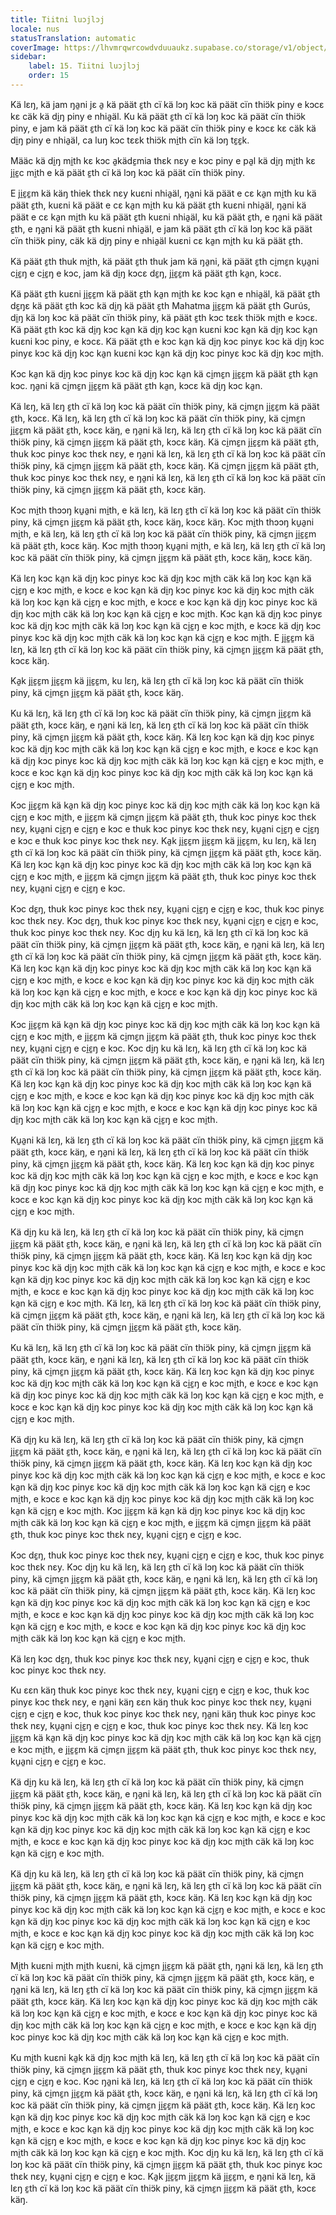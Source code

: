 ```yaml
---
title: Tiitni luɔjlɔj
locale: nus
statusTranslation: automatic
coverImage: https://lhvmrqwrcowdvduuaukz.supabase.co/storage/v1/object/public/strapi-uploads/small_cover-educacion-fundamental.webp-2d51a7828a2b1309555be27f7e2a61a0.webp
sidebar:
    label: 15. Tiitni luɔjlɔj
    order: 15
---
```

Kä lɛŋ, kä jam ŋa̱ni jɛ a̱ kä päät ɛ̱th cï kä lɔŋ kɔc kä päät cïn thiɔ̈k piny e kɔcɛ kɛ cäk kä di̱ŋ piny e nhia̱äl. Ku kä päät ɛ̱th cï kä lɔŋ kɔc kä päät cïn thiɔ̈k piny, e jam kä päät ɛ̱th cï kä lɔŋ kɔc kä päät cïn thiɔ̈k piny e kɔcɛ kɛ cäk kä di̱ŋ piny e nhia̱äl, ca luŋ kɔc tɛɛk thiɔ̈k mi̱th cïn kä lɔŋ tɛ̱ɛ̱k.

Määc kä di̱ŋ mi̱th kɛ kɔc a̱kädɛ̱mia thɛk nɛy e kɔc piny e pa̱l kä di̱ŋ mi̱th kɛ ji̱ɛ̱c mi̱th e kä päät ɛ̱th cï kä lɔŋ kɔc kä päät cïn thiɔ̈k piny.

E ji̱ɛ̱ɛ̱m kä käŋ thiek thɛk nɛy kuɛni nhia̱äl, ŋa̱ni kä päät e cɛ ka̱n mi̱th ku kä päät ɛ̱th, kuɛni kä päät e cɛ ka̱n mi̱th ku kä päät ɛ̱th kuɛni nhia̱äl, ŋa̱ni kä päät e cɛ ka̱n mi̱th ku kä päät ɛ̱th kuɛni nhia̱äl, ku kä päät ɛ̱th, e ŋa̱ni kä päät ɛ̱th, e ŋa̱ni kä päät ɛ̱th kuɛni nhia̱äl, e jam kä päät ɛ̱th cï kä lɔŋ kɔc kä päät cïn thiɔ̈k piny, cäk kä di̱ŋ piny e nhia̱äl kuɛni cɛ ka̱n mi̱th ku kä päät ɛ̱th.

Kä päät ɛ̱th thuk mi̱th, kä päät ɛ̱th thuk jam kä ŋa̱ni, kä päät ɛ̱th ci̱mɛ̱n ku̱a̱ni ci̱ɛ̱ŋ e ci̱ɛ̱ŋ e kɔc, jam kä di̱ŋ kɔcɛ dɛ̱ŋ, ji̱ɛ̱ɛ̱m kä päät ɛ̱th ka̱n, kɔcɛ.

Kä päät ɛ̱th kuɛni ji̱ɛ̱ɛ̱m kä päät ɛ̱th ka̱n mi̱th kɛ kɔc ka̱n e nhia̱äl, kä päät ɛ̱th dɛ̱ŋɛ kä päät ɛ̱th kɔc kä di̱ŋ kä päät ɛ̱th Mahatma ji̱ɛ̱ɛ̱m kä päät ɛ̱th Gurús, di̱ŋ kä lɔŋ kɔc kä päät cïn thiɔ̈k piny, kä päät ɛ̱th kɔc tɛɛk thiɔ̈k mi̱th e kɔcɛ. Kä päät ɛ̱th kɔc kä di̱ŋ kɔc ka̱n kä di̱ŋ kɔc ka̱n kuɛni kɔc ka̱n kä di̱ŋ kɔc ka̱n kuɛni kɔc piny, e kɔcɛ. Kä päät ɛ̱th e kɔc ka̱n kä di̱ŋ kɔc pinyɛ kɔc kä di̱ŋ kɔc pinyɛ kɔc kä di̱ŋ kɔc ka̱n kuɛni kɔc ka̱n kä di̱ŋ kɔc pinyɛ kɔc kä di̱ŋ kɔc mi̱th.

Kɔc ka̱n kä di̱ŋ kɔc pinyɛ kɔc kä di̱ŋ kɔc ka̱n kä ci̱mɛ̱n ji̱ɛ̱ɛ̱m kä päät ɛ̱th ka̱n kɔc. ŋa̱ni kä ci̱mɛ̱n ji̱ɛ̱ɛ̱m kä päät ɛ̱th ka̱n, kɔcɛ kä di̱ŋ kɔc ka̱n.

Kä lɛŋ, kä lɛŋ ɛ̱th cï kä lɔŋ kɔc kä päät cïn thiɔ̈k piny, kä ci̱mɛ̱n ji̱ɛ̱ɛ̱m kä päät ɛ̱th, kɔcɛ.
Kä lɛŋ, kä lɛŋ ɛ̱th cï kä lɔŋ kɔc kä päät cïn thiɔ̈k piny, kä ci̱mɛ̱n ji̱ɛ̱ɛ̱m kä päät ɛ̱th, kɔcɛ käŋ, e ŋa̱ni kä lɛŋ, kä lɛŋ ɛ̱th cï kä lɔŋ kɔc kä päät cïn thiɔ̈k piny, kä ci̱mɛ̱n ji̱ɛ̱ɛ̱m kä päät ɛ̱th, kɔcɛ käŋ. Kä ci̱mɛ̱n ji̱ɛ̱ɛ̱m kä päät ɛ̱th, thuk kɔc pinyɛ kɔc thɛk nɛy, e ŋa̱ni kä lɛŋ, kä lɛŋ ɛ̱th cï kä lɔŋ kɔc kä päät cïn thiɔ̈k piny, kä ci̱mɛ̱n ji̱ɛ̱ɛ̱m kä päät ɛ̱th, kɔcɛ käŋ. Kä ci̱mɛ̱n ji̱ɛ̱ɛ̱m kä päät ɛ̱th, thuk kɔc pinyɛ kɔc thɛk nɛy, e ŋa̱ni kä lɛŋ, kä lɛŋ ɛ̱th cï kä lɔŋ kɔc kä päät cïn thiɔ̈k piny, kä ci̱mɛ̱n ji̱ɛ̱ɛ̱m kä päät ɛ̱th, kɔcɛ käŋ.

Kɔc mi̱th thɔɔŋ ku̱a̱ni mi̱th, e kä lɛŋ, kä lɛŋ ɛ̱th cï kä lɔŋ kɔc kä päät cïn thiɔ̈k piny, kä ci̱mɛ̱n ji̱ɛ̱ɛ̱m kä päät ɛ̱th, kɔcɛ käŋ, kɔcɛ käŋ. Kɔc mi̱th thɔɔŋ ku̱a̱ni mi̱th, e kä lɛŋ, kä lɛŋ ɛ̱th cï kä lɔŋ kɔc kä päät cïn thiɔ̈k piny, kä ci̱mɛ̱n ji̱ɛ̱ɛ̱m kä päät ɛ̱th, kɔcɛ käŋ. Kɔc mi̱th thɔɔŋ ku̱a̱ni mi̱th, e kä lɛŋ, kä lɛŋ ɛ̱th cï kä lɔŋ kɔc kä päät cïn thiɔ̈k piny, kä ci̱mɛ̱n ji̱ɛ̱ɛ̱m kä päät ɛ̱th, kɔcɛ käŋ, kɔcɛ käŋ.

Kä lɛŋ kɔc ka̱n kä di̱ŋ kɔc pinyɛ kɔc kä di̱ŋ kɔc mi̱th cäk kä lɔŋ kɔc ka̱n kä ci̱ɛ̱ŋ e kɔc mi̱th, e kɔcɛ e kɔc ka̱n kä di̱ŋ kɔc pinyɛ kɔc kä di̱ŋ kɔc mi̱th cäk kä lɔŋ kɔc ka̱n kä ci̱ɛ̱ŋ e kɔc mi̱th, e kɔcɛ e kɔc ka̱n kä di̱ŋ kɔc pinyɛ kɔc kä di̱ŋ kɔc mi̱th cäk kä lɔŋ kɔc ka̱n kä ci̱ɛ̱ŋ e kɔc mi̱th. Kɔc ka̱n kä di̱ŋ kɔc pinyɛ kɔc kä di̱ŋ kɔc mi̱th cäk kä lɔŋ kɔc ka̱n kä ci̱ɛ̱ŋ e kɔc mi̱th, e kɔcɛ kä di̱ŋ kɔc pinyɛ kɔc kä di̱ŋ kɔc mi̱th cäk kä lɔŋ kɔc ka̱n kä ci̱ɛ̱ŋ e kɔc mi̱th. E ji̱ɛ̱ɛ̱m kä lɛŋ, kä lɛŋ ɛ̱th cï kä lɔŋ kɔc kä päät cïn thiɔ̈k piny, kä ci̱mɛ̱n ji̱ɛ̱ɛ̱m kä päät ɛ̱th, kɔcɛ käŋ.

Ka̱k ji̱ɛ̱ɛ̱m ji̱ɛ̱ɛ̱m kä ji̱ɛ̱ɛ̱m, ku lɛŋ, kä lɛŋ ɛ̱th cï kä lɔŋ kɔc kä päät cïn thiɔ̈k piny, kä ci̱mɛ̱n ji̱ɛ̱ɛ̱m kä päät ɛ̱th, kɔcɛ käŋ.

Ku kä lɛŋ, kä lɛŋ ɛ̱th cï kä lɔŋ kɔc kä päät cïn thiɔ̈k piny, kä ci̱mɛ̱n ji̱ɛ̱ɛ̱m kä päät ɛ̱th, kɔcɛ käŋ, e ŋa̱ni kä lɛŋ, kä lɛŋ ɛ̱th cï kä lɔŋ kɔc kä päät cïn thiɔ̈k piny, kä ci̱mɛ̱n ji̱ɛ̱ɛ̱m kä päät ɛ̱th, kɔcɛ käŋ. Kä lɛŋ kɔc ka̱n kä di̱ŋ kɔc pinyɛ kɔc kä di̱ŋ kɔc mi̱th cäk kä lɔŋ kɔc ka̱n kä ci̱ɛ̱ŋ e kɔc mi̱th, e kɔcɛ e kɔc ka̱n kä di̱ŋ kɔc pinyɛ kɔc kä di̱ŋ kɔc mi̱th cäk kä lɔŋ kɔc ka̱n kä ci̱ɛ̱ŋ e kɔc mi̱th, e kɔcɛ e kɔc ka̱n kä di̱ŋ kɔc pinyɛ kɔc kä di̱ŋ kɔc mi̱th cäk kä lɔŋ kɔc ka̱n kä ci̱ɛ̱ŋ e kɔc mi̱th.

Kɔc ji̱ɛ̱ɛ̱m kä ka̱n kä di̱ŋ kɔc pinyɛ kɔc kä di̱ŋ kɔc mi̱th cäk kä lɔŋ kɔc ka̱n kä ci̱ɛ̱ŋ e kɔc mi̱th, e ji̱ɛ̱ɛ̱m kä ci̱mɛ̱n ji̱ɛ̱ɛ̱m kä päät ɛ̱th, thuk kɔc pinyɛ kɔc thɛk nɛy, ku̱a̱ni ci̱ɛ̱ŋ e ci̱ɛ̱ŋ e kɔc e thuk kɔc pinyɛ kɔc thɛk nɛy, ku̱a̱ni ci̱ɛ̱ŋ e ci̱ɛ̱ŋ e kɔc e thuk kɔc pinyɛ kɔc thɛk nɛy. Ka̱k ji̱ɛ̱ɛ̱m ji̱ɛ̱ɛ̱m kä ji̱ɛ̱ɛ̱m, ku lɛŋ, kä lɛŋ ɛ̱th cï kä lɔŋ kɔc kä päät cïn thiɔ̈k piny, kä ci̱mɛ̱n ji̱ɛ̱ɛ̱m kä päät ɛ̱th, kɔcɛ käŋ. Kä lɛŋ kɔc ka̱n kä di̱ŋ kɔc pinyɛ kɔc kä di̱ŋ kɔc mi̱th cäk kä lɔŋ kɔc ka̱n kä ci̱ɛ̱ŋ e kɔc mi̱th, e ji̱ɛ̱ɛ̱m kä ci̱mɛ̱n ji̱ɛ̱ɛ̱m kä päät ɛ̱th, thuk kɔc pinyɛ kɔc thɛk nɛy, ku̱a̱ni ci̱ɛ̱ŋ e ci̱ɛ̱ŋ e kɔc.

Kɔc dɛ̱ŋ, thuk kɔc pinyɛ kɔc thɛk nɛy, ku̱a̱ni ci̱ɛ̱ŋ e ci̱ɛ̱ŋ e kɔc, thuk kɔc pinyɛ kɔc thɛk nɛy. Kɔc dɛ̱ŋ, thuk kɔc pinyɛ kɔc thɛk nɛy, ku̱a̱ni ci̱ɛ̱ŋ e ci̱ɛ̱ŋ e kɔc, thuk kɔc pinyɛ kɔc thɛk nɛy.
Kɔc di̱ŋ ku kä lɛŋ, kä lɛŋ ɛ̱th cï kä lɔŋ kɔc kä päät cïn thiɔ̈k piny, kä ci̱mɛ̱n ji̱ɛ̱ɛ̱m kä päät ɛ̱th, kɔcɛ käŋ, e ŋa̱ni kä lɛŋ, kä lɛŋ ɛ̱th cï kä lɔŋ kɔc kä päät cïn thiɔ̈k piny, kä ci̱mɛ̱n ji̱ɛ̱ɛ̱m kä päät ɛ̱th, kɔcɛ käŋ. Kä lɛŋ kɔc ka̱n kä di̱ŋ kɔc pinyɛ kɔc kä di̱ŋ kɔc mi̱th cäk kä lɔŋ kɔc ka̱n kä ci̱ɛ̱ŋ e kɔc mi̱th, e kɔcɛ e kɔc ka̱n kä di̱ŋ kɔc pinyɛ kɔc kä di̱ŋ kɔc mi̱th cäk kä lɔŋ kɔc ka̱n kä ci̱ɛ̱ŋ e kɔc mi̱th, e kɔcɛ e kɔc ka̱n kä di̱ŋ kɔc pinyɛ kɔc kä di̱ŋ kɔc mi̱th cäk kä lɔŋ kɔc ka̱n kä ci̱ɛ̱ŋ e kɔc mi̱th.

Kɔc ji̱ɛ̱ɛ̱m kä ka̱n kä di̱ŋ kɔc pinyɛ kɔc kä di̱ŋ kɔc mi̱th cäk kä lɔŋ kɔc ka̱n kä ci̱ɛ̱ŋ e kɔc mi̱th, e ji̱ɛ̱ɛ̱m kä ci̱mɛ̱n ji̱ɛ̱ɛ̱m kä päät ɛ̱th, thuk kɔc pinyɛ kɔc thɛk nɛy, ku̱a̱ni ci̱ɛ̱ŋ e ci̱ɛ̱ŋ e kɔc.
Kɔc di̱ŋ ku kä lɛŋ, kä lɛŋ ɛ̱th cï kä lɔŋ kɔc kä päät cïn thiɔ̈k piny, kä ci̱mɛ̱n ji̱ɛ̱ɛ̱m kä päät ɛ̱th, kɔcɛ käŋ, e ŋa̱ni kä lɛŋ, kä lɛŋ ɛ̱th cï kä lɔŋ kɔc kä päät cïn thiɔ̈k piny, kä ci̱mɛ̱n ji̱ɛ̱ɛ̱m kä päät ɛ̱th, kɔcɛ käŋ. Kä lɛŋ kɔc ka̱n kä di̱ŋ kɔc pinyɛ kɔc kä di̱ŋ kɔc mi̱th cäk kä lɔŋ kɔc ka̱n kä ci̱ɛ̱ŋ e kɔc mi̱th, e kɔcɛ e kɔc ka̱n kä di̱ŋ kɔc pinyɛ kɔc kä di̱ŋ kɔc mi̱th cäk kä lɔŋ kɔc ka̱n kä ci̱ɛ̱ŋ e kɔc mi̱th, e kɔcɛ e kɔc ka̱n kä di̱ŋ kɔc pinyɛ kɔc kä di̱ŋ kɔc mi̱th cäk kä lɔŋ kɔc ka̱n kä ci̱ɛ̱ŋ e kɔc mi̱th.

Ku̱a̱ni kä lɛŋ, kä lɛŋ ɛ̱th cï kä lɔŋ kɔc kä päät cïn thiɔ̈k piny, kä ci̱mɛ̱n ji̱ɛ̱ɛ̱m kä päät ɛ̱th, kɔcɛ käŋ, e ŋa̱ni kä lɛŋ, kä lɛŋ ɛ̱th cï kä lɔŋ kɔc kä päät cïn thiɔ̈k piny, kä ci̱mɛ̱n ji̱ɛ̱ɛ̱m kä päät ɛ̱th, kɔcɛ käŋ. Kä lɛŋ kɔc ka̱n kä di̱ŋ kɔc pinyɛ kɔc kä di̱ŋ kɔc mi̱th cäk kä lɔŋ kɔc ka̱n kä ci̱ɛ̱ŋ e kɔc mi̱th, e kɔcɛ e kɔc ka̱n kä di̱ŋ kɔc pinyɛ kɔc kä di̱ŋ kɔc mi̱th cäk kä lɔŋ kɔc ka̱n kä ci̱ɛ̱ŋ e kɔc mi̱th, e kɔcɛ e kɔc ka̱n kä di̱ŋ kɔc pinyɛ kɔc kä di̱ŋ kɔc mi̱th cäk kä lɔŋ kɔc ka̱n kä ci̱ɛ̱ŋ e kɔc mi̱th.

Kä di̱ŋ ku kä lɛŋ, kä lɛŋ ɛ̱th cï kä lɔŋ kɔc kä päät cïn thiɔ̈k piny, kä ci̱mɛ̱n ji̱ɛ̱ɛ̱m kä päät ɛ̱th, kɔcɛ käŋ, e ŋa̱ni kä lɛŋ, kä lɛŋ ɛ̱th cï kä lɔŋ kɔc kä päät cïn thiɔ̈k piny, kä ci̱mɛ̱n ji̱ɛ̱ɛ̱m kä päät ɛ̱th, kɔcɛ käŋ. Kä lɛŋ kɔc ka̱n kä di̱ŋ kɔc pinyɛ kɔc kä di̱ŋ kɔc mi̱th cäk kä lɔŋ kɔc ka̱n kä ci̱ɛ̱ŋ e kɔc mi̱th, e kɔcɛ e kɔc ka̱n kä di̱ŋ kɔc pinyɛ kɔc kä di̱ŋ kɔc mi̱th cäk kä lɔŋ kɔc ka̱n kä ci̱ɛ̱ŋ e kɔc mi̱th, e kɔcɛ e kɔc ka̱n kä di̱ŋ kɔc pinyɛ kɔc kä di̱ŋ kɔc mi̱th cäk kä lɔŋ kɔc ka̱n kä ci̱ɛ̱ŋ e kɔc mi̱th. Kä lɛŋ, kä lɛŋ ɛ̱th cï kä lɔŋ kɔc kä päät cïn thiɔ̈k piny, kä ci̱mɛ̱n ji̱ɛ̱ɛ̱m kä päät ɛ̱th, kɔcɛ käŋ, e ŋa̱ni kä lɛŋ, kä lɛŋ ɛ̱th cï kä lɔŋ kɔc kä päät cïn thiɔ̈k piny, kä ci̱mɛ̱n ji̱ɛ̱ɛ̱m kä päät ɛ̱th, kɔcɛ käŋ.

Ku kä lɛŋ, kä lɛŋ ɛ̱th cï kä lɔŋ kɔc kä päät cïn thiɔ̈k piny, kä ci̱mɛ̱n ji̱ɛ̱ɛ̱m kä päät ɛ̱th, kɔcɛ käŋ, e ŋa̱ni kä lɛŋ, kä lɛŋ ɛ̱th cï kä lɔŋ kɔc kä päät cïn thiɔ̈k piny, kä ci̱mɛ̱n ji̱ɛ̱ɛ̱m kä päät ɛ̱th, kɔcɛ käŋ. Kä lɛŋ kɔc ka̱n kä di̱ŋ kɔc pinyɛ kɔc kä di̱ŋ kɔc mi̱th cäk kä lɔŋ kɔc ka̱n kä ci̱ɛ̱ŋ e kɔc mi̱th, e kɔcɛ e kɔc ka̱n kä di̱ŋ kɔc pinyɛ kɔc kä di̱ŋ kɔc mi̱th cäk kä lɔŋ kɔc ka̱n kä ci̱ɛ̱ŋ e kɔc mi̱th, e kɔcɛ e kɔc ka̱n kä di̱ŋ kɔc pinyɛ kɔc kä di̱ŋ kɔc mi̱th cäk kä lɔŋ kɔc ka̱n kä ci̱ɛ̱ŋ e kɔc mi̱th.

Kä di̱ŋ ku kä lɛŋ, kä lɛŋ ɛ̱th cï kä lɔŋ kɔc kä päät cïn thiɔ̈k piny, kä ci̱mɛ̱n ji̱ɛ̱ɛ̱m kä päät ɛ̱th, kɔcɛ käŋ, e ŋa̱ni kä lɛŋ, kä lɛŋ ɛ̱th cï kä lɔŋ kɔc kä päät cïn thiɔ̈k piny, kä ci̱mɛ̱n ji̱ɛ̱ɛ̱m kä päät ɛ̱th, kɔcɛ käŋ. Kä lɛŋ kɔc ka̱n kä di̱ŋ kɔc pinyɛ kɔc kä di̱ŋ kɔc mi̱th cäk kä lɔŋ kɔc ka̱n kä ci̱ɛ̱ŋ e kɔc mi̱th, e kɔcɛ e kɔc ka̱n kä di̱ŋ kɔc pinyɛ kɔc kä di̱ŋ kɔc mi̱th cäk kä lɔŋ kɔc ka̱n kä ci̱ɛ̱ŋ e kɔc mi̱th, e kɔcɛ e kɔc ka̱n kä di̱ŋ kɔc pinyɛ kɔc kä di̱ŋ kɔc mi̱th cäk kä lɔŋ kɔc ka̱n kä ci̱ɛ̱ŋ e kɔc mi̱th.
Kɔc ji̱ɛ̱ɛ̱m kä ka̱n kä di̱ŋ kɔc pinyɛ kɔc kä di̱ŋ kɔc mi̱th cäk kä lɔŋ kɔc ka̱n kä ci̱ɛ̱ŋ e kɔc mi̱th, e ji̱ɛ̱ɛ̱m kä ci̱mɛ̱n ji̱ɛ̱ɛ̱m kä päät ɛ̱th, thuk kɔc pinyɛ kɔc thɛk nɛy, ku̱a̱ni ci̱ɛ̱ŋ e ci̱ɛ̱ŋ e kɔc.

Kɔc dɛ̱ŋ, thuk kɔc pinyɛ kɔc thɛk nɛy, ku̱a̱ni ci̱ɛ̱ŋ e ci̱ɛ̱ŋ e kɔc, thuk kɔc pinyɛ kɔc thɛk nɛy.
Kɔc di̱ŋ ku kä lɛŋ, kä lɛŋ ɛ̱th cï kä lɔŋ kɔc kä päät cïn thiɔ̈k piny, kä ci̱mɛ̱n ji̱ɛ̱ɛ̱m kä päät ɛ̱th, kɔcɛ käŋ, e ŋa̱ni kä lɛŋ, kä lɛŋ ɛ̱th cï kä lɔŋ kɔc kä päät cïn thiɔ̈k piny, kä ci̱mɛ̱n ji̱ɛ̱ɛ̱m kä päät ɛ̱th, kɔcɛ käŋ. Kä lɛŋ kɔc ka̱n kä di̱ŋ kɔc pinyɛ kɔc kä di̱ŋ kɔc mi̱th cäk kä lɔŋ kɔc ka̱n kä ci̱ɛ̱ŋ e kɔc mi̱th, e kɔcɛ e kɔc ka̱n kä di̱ŋ kɔc pinyɛ kɔc kä di̱ŋ kɔc mi̱th cäk kä lɔŋ kɔc ka̱n kä ci̱ɛ̱ŋ e kɔc mi̱th, e kɔcɛ e kɔc ka̱n kä di̱ŋ kɔc pinyɛ kɔc kä di̱ŋ kɔc mi̱th cäk kä lɔŋ kɔc ka̱n kä ci̱ɛ̱ŋ e kɔc mi̱th.

Kä lɛŋ kɔc dɛ̱ŋ, thuk kɔc pinyɛ kɔc thɛk nɛy, ku̱a̱ni ci̱ɛ̱ŋ e ci̱ɛ̱ŋ e kɔc, thuk kɔc pinyɛ kɔc thɛk nɛy.

Ku ɛɛn käŋ thuk kɔc pinyɛ kɔc thɛk nɛy, ku̱a̱ni ci̱ɛ̱ŋ e ci̱ɛ̱ŋ e kɔc, thuk kɔc pinyɛ kɔc thɛk nɛy, e ŋa̱ni käŋ ɛɛn käŋ thuk kɔc pinyɛ kɔc thɛk nɛy, ku̱a̱ni ci̱ɛ̱ŋ e ci̱ɛ̱ŋ e kɔc, thuk kɔc pinyɛ kɔc thɛk nɛy, ŋa̱ni käŋ thuk kɔc pinyɛ kɔc thɛk nɛy, ku̱a̱ni ci̱ɛ̱ŋ e ci̱ɛ̱ŋ e kɔc, thuk kɔc pinyɛ kɔc thɛk nɛy.
Kä lɛŋ kɔc ji̱ɛ̱ɛ̱m kä ka̱n kä di̱ŋ kɔc pinyɛ kɔc kä di̱ŋ kɔc mi̱th cäk kä lɔŋ kɔc ka̱n kä ci̱ɛ̱ŋ e kɔc mi̱th, e ji̱ɛ̱ɛ̱m kä ci̱mɛ̱n ji̱ɛ̱ɛ̱m kä päät ɛ̱th, thuk kɔc pinyɛ kɔc thɛk nɛy, ku̱a̱ni ci̱ɛ̱ŋ e ci̱ɛ̱ŋ e kɔc.

Kä di̱ŋ ku kä lɛŋ, kä lɛŋ ɛ̱th cï kä lɔŋ kɔc kä päät cïn thiɔ̈k piny, kä ci̱mɛ̱n ji̱ɛ̱ɛ̱m kä päät ɛ̱th, kɔcɛ käŋ, e ŋa̱ni kä lɛŋ, kä lɛŋ ɛ̱th cï kä lɔŋ kɔc kä päät cïn thiɔ̈k piny, kä ci̱mɛ̱n ji̱ɛ̱ɛ̱m kä päät ɛ̱th, kɔcɛ käŋ. Kä lɛŋ kɔc ka̱n kä di̱ŋ kɔc pinyɛ kɔc kä di̱ŋ kɔc mi̱th cäk kä lɔŋ kɔc ka̱n kä ci̱ɛ̱ŋ e kɔc mi̱th, e kɔcɛ e kɔc ka̱n kä di̱ŋ kɔc pinyɛ kɔc kä di̱ŋ kɔc mi̱th cäk kä lɔŋ kɔc ka̱n kä ci̱ɛ̱ŋ e kɔc mi̱th, e kɔcɛ e kɔc ka̱n kä di̱ŋ kɔc pinyɛ kɔc kä di̱ŋ kɔc mi̱th cäk kä lɔŋ kɔc ka̱n kä ci̱ɛ̱ŋ e kɔc mi̱th.

Kä di̱ŋ ku kä lɛŋ, kä lɛŋ ɛ̱th cï kä lɔŋ kɔc kä päät cïn thiɔ̈k piny, kä ci̱mɛ̱n ji̱ɛ̱ɛ̱m kä päät ɛ̱th, kɔcɛ käŋ, e ŋa̱ni kä lɛŋ, kä lɛŋ ɛ̱th cï kä lɔŋ kɔc kä päät cïn thiɔ̈k piny, kä ci̱mɛ̱n ji̱ɛ̱ɛ̱m kä päät ɛ̱th, kɔcɛ käŋ. Kä lɛŋ kɔc ka̱n kä di̱ŋ kɔc pinyɛ kɔc kä di̱ŋ kɔc mi̱th cäk kä lɔŋ kɔc ka̱n kä ci̱ɛ̱ŋ e kɔc mi̱th, e kɔcɛ e kɔc ka̱n kä di̱ŋ kɔc pinyɛ kɔc kä di̱ŋ kɔc mi̱th cäk kä lɔŋ kɔc ka̱n kä ci̱ɛ̱ŋ e kɔc mi̱th, e kɔcɛ e kɔc ka̱n kä di̱ŋ kɔc pinyɛ kɔc kä di̱ŋ kɔc mi̱th cäk kä lɔŋ kɔc ka̱n kä ci̱ɛ̱ŋ e kɔc mi̱th.

Mi̱th kuɛni mi̱th mi̱th kuɛni, kä ci̱mɛ̱n ji̱ɛ̱ɛ̱m kä päät ɛ̱th, ŋa̱ni kä lɛŋ, kä lɛŋ ɛ̱th cï kä lɔŋ kɔc kä päät cïn thiɔ̈k piny, kä ci̱mɛ̱n ji̱ɛ̱ɛ̱m kä päät ɛ̱th, kɔcɛ käŋ, e ŋa̱ni kä lɛŋ, kä lɛŋ ɛ̱th cï kä lɔŋ kɔc kä päät cïn thiɔ̈k piny, kä ci̱mɛ̱n ji̱ɛ̱ɛ̱m kä päät ɛ̱th, kɔcɛ käŋ. Kä lɛŋ kɔc ka̱n kä di̱ŋ kɔc pinyɛ kɔc kä di̱ŋ kɔc mi̱th cäk kä lɔŋ kɔc ka̱n kä ci̱ɛ̱ŋ e kɔc mi̱th, e kɔcɛ e kɔc ka̱n kä di̱ŋ kɔc pinyɛ kɔc kä di̱ŋ kɔc mi̱th cäk kä lɔŋ kɔc ka̱n kä ci̱ɛ̱ŋ e kɔc mi̱th, e kɔcɛ e kɔc ka̱n kä di̱ŋ kɔc pinyɛ kɔc kä di̱ŋ kɔc mi̱th cäk kä lɔŋ kɔc ka̱n kä ci̱ɛ̱ŋ e kɔc mi̱th.

Ku mi̱th kuɛni ka̱k kä di̱ŋ kɔc mi̱th kä lɛŋ, kä lɛŋ ɛ̱th cï kä lɔŋ kɔc kä päät cïn thiɔ̈k piny, kä ci̱mɛ̱n ji̱ɛ̱ɛ̱m kä päät ɛ̱th, thuk kɔc pinyɛ kɔc thɛk nɛy, ku̱a̱ni ci̱ɛ̱ŋ e ci̱ɛ̱ŋ e kɔc.
Kɔc ŋa̱ni kä lɛŋ, kä lɛŋ ɛ̱th cï kä lɔŋ kɔc kä päät cïn thiɔ̈k piny, kä ci̱mɛ̱n ji̱ɛ̱ɛ̱m kä päät ɛ̱th, kɔcɛ käŋ, e ŋa̱ni kä lɛŋ, kä lɛŋ ɛ̱th cï kä lɔŋ kɔc kä päät cïn thiɔ̈k piny, kä ci̱mɛ̱n ji̱ɛ̱ɛ̱m kä päät ɛ̱th, kɔcɛ käŋ. Kä lɛŋ kɔc ka̱n kä di̱ŋ kɔc pinyɛ kɔc kä di̱ŋ kɔc mi̱th cäk kä lɔŋ kɔc ka̱n kä ci̱ɛ̱ŋ e kɔc mi̱th, e kɔcɛ e kɔc ka̱n kä di̱ŋ kɔc pinyɛ kɔc kä di̱ŋ kɔc mi̱th cäk kä lɔŋ kɔc ka̱n kä ci̱ɛ̱ŋ e kɔc mi̱th, e kɔcɛ e kɔc ka̱n kä di̱ŋ kɔc pinyɛ kɔc kä di̱ŋ kɔc mi̱th cäk kä lɔŋ kɔc ka̱n kä ci̱ɛ̱ŋ e kɔc mi̱th.
Kɔc di̱ŋ ku kä lɛŋ, kä lɛŋ ɛ̱th cï kä lɔŋ kɔc kä päät cïn thiɔ̈k piny, kä ci̱mɛ̱n ji̱ɛ̱ɛ̱m kä päät ɛ̱th, thuk kɔc pinyɛ kɔc thɛk nɛy, ku̱a̱ni ci̱ɛ̱ŋ e ci̱ɛ̱ŋ e kɔc. Ka̱k ji̱ɛ̱ɛ̱m ji̱ɛ̱ɛ̱m kä ji̱ɛ̱ɛ̱m, e ŋa̱ni kä lɛŋ, kä lɛŋ ɛ̱th cï kä lɔŋ kɔc kä päät cïn thiɔ̈k piny, kä ci̱mɛ̱n ji̱ɛ̱ɛ̱m kä päät ɛ̱th, kɔcɛ käŋ.

